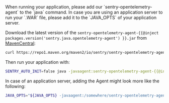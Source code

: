 <OnboardingOption optionId="opentelemetry">
When running your application, please add our `sentry-opentelemetry-agent` to the `java` command.
In case you are using an application server to run your `.WAR` file, please add it to the `JAVA_OPTS` of your application server.

Download the latest version of the `sentry-opentelemetry-agent-{{@inject packages.version('sentry.java.opentelemetry-agent') }}.jar` from [MavenCentral](https://search.maven.org/artifact/io.sentry/sentry-opentelemetry-agent):
```bash
curl https://repo1.maven.org/maven2/io/sentry/sentry-opentelemetry-agent/{{@inject packages.version('sentry.java.opentelemetry-agent') }}/sentry-opentelemetry-agent-{{@inject packages.version('sentry.java.opentelemetry-agent') }}.jar -o sentry-opentelemetry-agent-{{@inject packages.version('sentry.java.opentelemetry-agent') }}.jar
```

Then run your application with:
```bash
SENTRY_AUTO_INIT=false java -javaagent:sentry-opentelemetry-agent-{{@inject packages.version('sentry.java.opentelemetry-agent') }}.jar -jar your-application.jar
```

In case of an application server, adding the Agent might look more like the following:
```bash
JAVA_OPTS="${JAVA_OPTS} -javaagent:/somewhere/sentry-opentelemetry-agent-{{@inject packages.version('sentry.java.opentelemetry-agent') }}"
```
</OnboardingOption>

